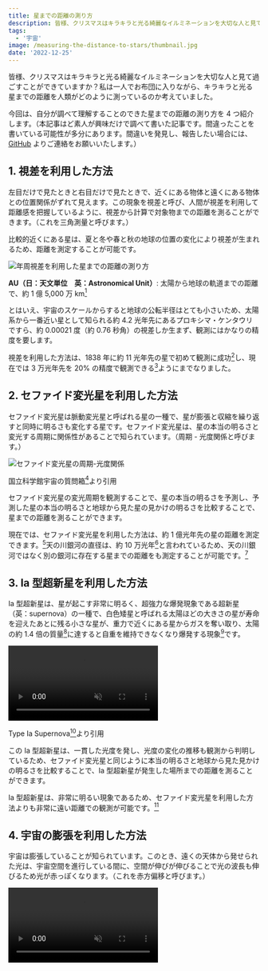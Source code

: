 ---
title: 星までの距離の測り方
description: 皆様、クリスマスはキラキラと光る綺麗なイルミネーションを大切な人と見て過ごすことができていますか？私は一人でお布団に入りながら、キラキラと光る星までの距離を人類がどのように測っているのか考えていました。今回は、自分が調べて理解することのできた星までの距離の測り方を 4 つ紹介します。
tags:
  - '宇宙'
image: /measuring-the-distance-to-stars/thumbnail.jpg
date: '2022-12-25'
---

皆様、クリスマスはキラキラと光る綺麗なイルミネーションを大切な人と見て過ごすことができていますか？私は一人でお布団に入りながら、キラキラと光る星までの距離を人類がどのように測っているのか考えていました。

今回は、自分が調べて理解することのできた星までの距離の測り方を 4 つ紹介します。（本記事はど素人が興味だけで調べて書いた記事です。間違ったことを書いている可能性が多分にあります。間違いを発見し、報告したい場合には、[GitHub](https://github.com/tabo-syu/website/issues/new) よりご連絡をお願いいたします。）

## 1. 視差を利用した方法

左目だけで見たときと右目だけで見たときで、近くにある物体と遠くにある物体との位置関係がずれて見えます。この現象を視差と呼び、人間が視差を利用して距離感を把握しているように、視差から計算で対象物までの距離を測ることができます。（これを三角測量と呼びます。）

比較的近くにある星は、夏と冬や春と秋の地球の位置の変化により視差が生まれるため、距離を測定することが可能です。

![年周視差を利用した星までの距離の測り方](/measuring-the-distance-to-stars/annual_parallax.jpg)

**AU（日：天文単位　英：Astronomical Unit）**: 太陽から地球の軌道までの距離で、約 1 億 5,000 万 km[^1]

とはいえ、宇宙のスケールからすると地球の公転半径はとても小さいため、太陽系から一番近い星として知られる約 4.2 光年先にあるプロキシマ・ケンタウリですら、約 0.00021 度（約 0.76 秒角）の視差しか生まず、観測にはかなりの精度を要します。

視差を利用した方法は、1838 年に約 11 光年先の星で初めて観測に成功[^2]し、現在では 3 万光年先を 20% の精度で観測できる[^3]ようにまでなりました。

## 2. セファイド変光星を利用した方法

セファイド変光星は脈動変光星と呼ばれる星の一種で、星が膨張と収縮を繰り返すと同時に明るさも変化する星です。セファイド変光星は、星の本当の明るさと変光する周期に関係性があることで知られています。（周期 - 光度関係と呼びます。）

![セファイド変光星の周期-光度関係](/measuring-the-distance-to-stars/cepheid_variable_pl_relation.gif)

国立科学館宇宙の質問箱[^4]より引用

セファイド変光星の変光周期を観測することで、星の本当の明るさを予測し、予測した星の本当の明るさと地球から見た星の見かけの明るさを比較することで、星までの距離を測ることができます。

現在では、セファイド変光星を利用した方法は、約 1 億光年先の星の距離を測定できます。[^5]天の川銀河の直径は、約 10 万光年[^6]と言われているため、天の川銀河ではなく別の銀河に存在する星までの距離をも測定することが可能です。[^7]

## 3. Ia 型超新星を利用した方法

Ia 型超新星は、星が起こす非常に明るく、超強力な爆発現象である超新星（英：supernova）の一種で、白色矮星と呼ばれる太陽ほどの大きさの星が寿命を迎えたあとに残る小さな星が、重力で近くにある星からガスを奪い取り、太陽の約 1.4 倍の質量[^8]に達すると自重を維持できなくなり爆発する現象[^9]です。

<video
  src='/measuring-the-distance-to-stars/type_Ia_supernova.mp4'
  controls
  muted
/>

Type Ia Supernova[^9]より引用

この Ia 型超新星は、一貫した光度を発し、光度の変化の推移も観測から判明しているため、セファイド変光星と同じように本当の明るさと地球から見た見かけの明るさを比較することで、Ia 型超新星が発生した場所までの距離を測ることができます。

Ia 型超新星は、非常に明るい現象であるため、セファイド変光星を利用した方法よりも非常に遠い距離での観測が可能です。[^10]

## 4. 宇宙の膨張を利用した方法

宇宙は膨張していることが知られています。このとき、遠くの天体から発せられた光は、宇宙空間を進行している間に、空間が伸びが伸びることで光の波長も伸びるため光が赤っぽくなります。（これを赤方偏移と呼びます。）

<video src='/measuring-the-distance-to-stars/redshift.mp4' controls muted />

Redshift Animations[^11]より引用

この光の赤く成り具合を見ることで、どのくらいの距離に天体が存在しているのかを測定することができます。

この方法によってはるか 134 億年先の天体の距離を測定することができました。[^12] [^13]

## おわりに

文献の出どころに気を使いつつ、星の距離の測り方を簡単にまとめてみました。数式を使った解説も試みましたが、最初の視差を利用した方法しか理解できなかったので諦めました。

次回の宇宙系記事は、私が驚いた系外惑星の観測方法についてまとめてみようかと思います。

[^1]: [Cosmic Distances](https://solarsystem.nasa.gov/news/1230/cosmic-distances/)
[^2]: [VERA とは](https://www.miz.nao.ac.jp/veraserver/outline/vera2_history.html)
[^3]: [Gaia overview](https://www.esa.int/Science_Exploration/Space_Science/Gaia/Gaia_overview)
[^4]: [銀河までの距離はどのようにして測るのですか？](https://www.kahaku.go.jp/exhibitions/vm/resource/tenmon/space/galaxy/galaxy05.html)
[^5]: [変光星の観測と私たちの銀河系](https://paofits.nao.ac.jp/FITSWS12/matunaga.pdf)
[^6]: [銀河系と銀河](https://www.kids.isas.jaxa.jp/faq/galaxy/000169.html)
[^7]: 私の認識が正しければ、大抵の場合、銀河までの距離を測るために星（セファイド変光星）までの距離を測定します。今回は記事タイトルの関係上、逆転させました。
[^8]: この限界質量を「チャンドラセカール限界」と呼びます。カッケェ。
[^9]: [Type Ia Supernova](https://exoplanets.nasa.gov/resources/2172/type-ia-supernova/)
[^10]: 実際に、この手法によってどれほどの距離が測られたのかを簡単に調べましたが、文献がでてきませんでした。
[^11]: [Redshift Animations](https://svs.gsfc.nasa.gov/12856)
[^12]: [Hubble Team Breaks Cosmic Distance Record](https://www.nasa.gov/feature/goddard/2016/hubble-team-breaks-cosmic-distance-record)
[^13]: 宇宙で遠くを見ることは過去を見ることに値します。現在、宇宙の年齢は約 138 億年と考えられているため、134 億光年先を見たということは、宇宙の誕生からわずか（？）4 億年の頃、存在した天体の様子を観察したことになります。現在、[JWST](https://ja.wikipedia.org/wiki/%E3%82%B8%E3%82%A7%E3%82%A4%E3%83%A0%E3%82%BA%E3%83%BB%E3%82%A6%E3%82%A7%E3%83%83%E3%83%96%E5%AE%87%E5%AE%99%E6%9C%9B%E9%81%A0%E9%8F%A1) によって様々な天体の観測が行われているため、これより遠くの天体が観測されることと思います。
